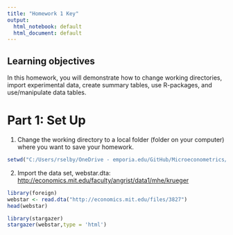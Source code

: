 ```yaml
---
title: "Homework 1 Key"
output:
  html_notebook: default
  html_document: default
---
```


## Learning objectives
In this homework, you will demonstrate how to change working directories, import experimental data, create summary tables, use R-packages, and use/manipulate data tables.

# Part 1: Set Up

1. Change the working directory to a local folder (folder on your computer) where you want to save your homework.
```r
setwd("C:/Users/rselby/OneDrive - emporia.edu/GitHub/Microeconometrics/Homeworks")

```

2. Import the data set, webstar.dta:  [http://economics.mit.edu/faculty/angrist/data1/mhe/krueger](http://economics.mit.edu/faculty/angrist/data1/mhe/krueger)
```r
library(foreign)
webstar <- read.dta("http://economics.mit.edu/files/3827")
head(webstar)
```


```r
library(stargazer)
stargazer(webstar,type = 'html')
```